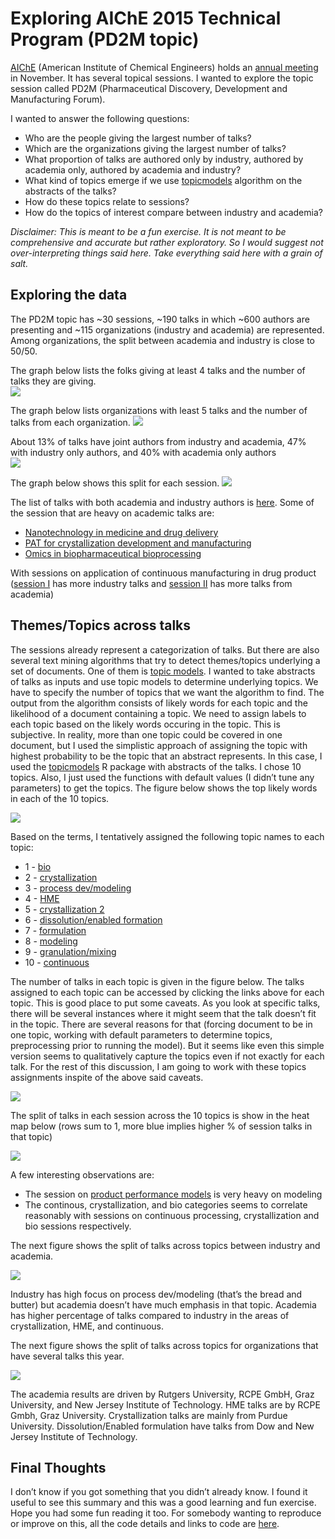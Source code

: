 
# Exploring AIChE 2015 Technical Program (PD2M topic)

[AIChE](http://www.aiche.org/) (American Institute of Chemical Engineers) holds an [annual meeting](http://www.aiche.org/conferences/aiche-annual-meeting/2015) in November. It has several topical sessions. I wanted to explore the topic session called PD2M (Pharmaceutical Discovery, Development and Manufacturing Forum).  

I wanted to answer the following questions:

* Who are the people giving the largest number of talks?
* Which are the organizations giving the largest number of talks?
* What proportion of talks are authored only by industry, authored by academia only, authored by academia and industry?
* What kind of topics emerge if we use [topicmodels](http://www.cs.columbia.edu/~blei/topicmodeling.html) algorithm on the abstracts of the talks?
* How do these topics relate to sessions?
* How do the topics of interest compare between industry and academia?

*Disclaimer: This is meant to be a fun exercise. It is not meant to be comprehensive and accurate but rather exploratory. So I would suggest not over-interpreting things said here. Take everything said here with a grain of salt.*


## Exploring the data

The PD2M topic has ~30 sessions, ~190 talks in which ~600 authors are presenting and ~115 organizations (industry and academia) are represented. Among organizations, the split between academia and industry is close to 50/50. 

The graph below lists the folks giving at least 4 talks and the number of talks they are giving.    
![](authtalks_ge4.png)

The graph below lists organizations with least 5 talks and the number of talks from each organization.
![](affiltalks.png)

About 13% of talks have joint authors from industry and academia, 47% with industry only authors, and 40% with academia only authors  
![](acadind.png)

The graph below shows this split for each session.
![](acadind_session.png)

The list of talks with both academia and industry authors is [here](acadind.html). Some of the session that are heavy on academic talks are:

* [Nanotechnology in medicine and drug delivery](https://aiche.confex.com/aiche/2015/webprogram/Session30309.html)
* [PAT for crystallization development and manufacturing](https://aiche.confex.com/aiche/2015/webprogram/Session30321.html)
* [Omics in biopharmaceutical bioprocessing](https://aiche.confex.com/aiche/2015/webprogram/Session30548.html)

With sessions on application of continuous manufacturing in drug product ([session I](https://aiche.confex.com/aiche/2015/webprogram/Session30207.html) has more industry talks and [session II](https://aiche.confex.com/aiche/2015/webprogram/Session31416.html) has more talks from academia)

## Themes/Topics across talks

The sessions already represent a categorization of talks. But there are also several text mining algorithms that try to detect themes/topics underlying a set of documents. One of them is [topic models](http://www.cs.columbia.edu/~blei/topicmodeling.html). I wanted to take abstracts of talks as inputs and use topic models to determine underlying topics. We have to specify the number of topics that we want the algorithm to find. The output from the algorithm consists of likely words for each topic and the likelihood of a document containing a topic. We need to assign labels to each topic based on the likely words occuring in the topic. This is subjective. In reality, more than one topic could be covered in one document, but I used the simplistic approach of assigning the topic with highest probability to be the topic that an abstract represents. In this case, I used the [topicmodels](https://cran.r-project.org/web/packages/topicmodels/vignettes/topicmodels.pdf) R package with abstracts of the talks. I chose 10 topics. Also, I just used the functions with default values (I didn't tune any parameters) to get the topics. The figure below shows the top likely words in each of the 10 topics.

![](topicterms.png)

Based on the terms, I tentatively assigned the following topic names to each topic:

* 1 - [bio](linkFiles/topictalks1.html)
* 2 - [crystallization](linkFiles/topictalks2.html)
* 3 - [process dev/modeling](linkFiles/topictalks3.html)
* 4 - [HME](linkFiles/topictalks4.html)
* 5 - [crystallization 2](linkFiles/topictalks5.html)
* 6 - [dissolution/enabled formation](linkFiles/topictalks6.html)
* 7 - [formulation](linkFiles/topictalks7.html)
* 8 - [modeling](linkFiles/topictalks8.html)
* 9 - [granulation/mixing](linkFiles/topictalks9.html)
* 10 - [continuous](linkFiles/topictalks10.html)

The number of talks in each topic is given in the figure below. The talks assigned to each topic can be accessed by clicking the links above for each topic. This is good place to put some caveats. As you look at specific talks, there will be several instances where it might seem that the talk doesn't fit in the topic. There are several reasons for that (forcing document to be in one topic, working with default parameters to determine topics, preprocessing prior to running the model). But it seems like even this simple version seems to qualitatively capture the topics even if not exactly for each talk. For the rest of this discussion, I am going to work with these topics assignments inspite of the above said caveats. 

![](topictalks.png)

The split of talks in each session across the 10 topics is show in the heat map below (rows sum to 1, more blue implies higher % of session talks in that topic)

![](sessiontopics.png)

A few interesting observations are:

* The session on [product performance models](https://aiche.confex.com/aiche/2015/webprogram/Session30546.html) is very heavy on modeling
* The continous, crystallization, and bio categories seems to correlate reasonably with sessions on continuous processing, crystallization and bio sessions respectively.

The next figure shows the split of talks across topics between industry and academia.

![](typetopics.png)

Industry has high focus on process dev/modeling (that's the bread and butter) but academia doesn't have much emphasis in that topic. Academia has higher percentage of talks compared to industry in the areas of crystallization, HME, and continuous.

The next figure shows the split of talks across topics for organizations that have several talks this year.

![](affiltopics.png)

The academia results are driven by Rutgers University, RCPE GmbH, Graz University, and New Jersey Institute of Technology. HME talks are by RCPE Gmbh, Graz University. Crystallization talks are mainly from Purdue University. Dissolution/Enabled formulation have talks from Dow and New Jersey Institute of Technology.

## Final Thoughts

I don't know if you got something that you didn't already know. I found it useful to see this summary and this was a good learning and fun exercise. Hope you had some fun reading it too. For somebody wanting to reproduce or improve on this, all the code details and links to code are [here](impDetails.html).

